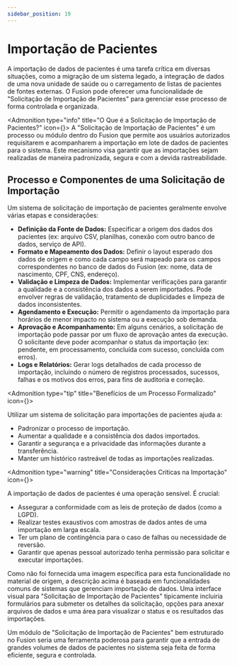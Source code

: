 ```yaml
---
sidebar_position: 19
---
```



# Importação de Pacientes

A importação de dados de pacientes é uma tarefa crítica em diversas situações, como a migração de um sistema legado, a integração de dados de uma nova unidade de saúde ou o carregamento de listas de pacientes de fontes externas. O Fusion pode oferecer uma funcionalidade de "Solicitação de Importação de Pacientes" para gerenciar esse processo de forma controlada e organizada.

<Admonition type="info" title="O Que é a Solicitação de Importação de Pacientes?" icon={<UserPlus />}>
  A "Solicitação de Importação de Pacientes" é um processo ou módulo dentro do Fusion que permite aos usuários autorizados requisitarem e acompanharem a importação em lote de dados de pacientes para o sistema. Este mecanismo visa garantir que as importações sejam realizadas de maneira padronizada, segura e com a devida rastreabilidade.
</Admonition>

## Processo e Componentes de uma Solicitação de Importação

Um sistema de solicitação de importação de pacientes geralmente envolve várias etapas e considerações:

* **Definição da Fonte de Dados:** Especificar a origem dos dados dos pacientes (ex: arquivo CSV, planilhas, conexão com outro banco de dados, serviço de API).
* **Formato e Mapeamento dos Dados:** Definir o layout esperado dos dados de origem e como cada campo será mapeado para os campos correspondentes no banco de dados do Fusion (ex: nome, data de nascimento, CPF, CNS, endereço).
* **Validação e Limpeza de Dados:** Implementar verificações para garantir a qualidade e a consistência dos dados a serem importados. Pode envolver regras de validação, tratamento de duplicidades e limpeza de dados inconsistentes.
* **Agendamento e Execução:** Permitir o agendamento da importação para horários de menor impacto no sistema ou a execução sob demanda.
* **Aprovação e Acompanhamento:** Em alguns cenários, a solicitação de importação pode passar por um fluxo de aprovação antes da execução. O solicitante deve poder acompanhar o status da importação (ex: pendente, em processamento, concluída com sucesso, concluída com erros).
* **Logs e Relatórios:** Gerar logs detalhados de cada processo de importação, incluindo o número de registros processados, sucessos, falhas e os motivos dos erros, para fins de auditoria e correção.

<Admonition type="tip" title="Benefícios de um Processo Formalizado" icon={<ListChecks />}>
  <p>
    Utilizar um sistema de solicitação para importações de pacientes ajuda a:
    <ul>
      <li>Padronizar o processo de importação.</li>
      <li>Aumentar a qualidade e a consistência dos dados importados.</li>
      <li>Garantir a segurança e a privacidade das informações durante a transferência.</li>
      <li>Manter um histórico rastreável de todas as importações realizadas.</li>
    </ul>
  </p>
</Admonition>

<Admonition type="warning" title="Considerações Críticas na Importação" icon={<ShieldQuestion />}>
  <p>
    A importação de dados de pacientes é uma operação sensível. É crucial:
    <ul>
      <li>Assegurar a conformidade com as leis de proteção de dados (como a LGPD).</li>
      <li>Realizar testes exaustivos com amostras de dados antes de uma importação em larga escala.</li>
      <li>Ter um plano de contingência para o caso de falhas ou necessidade de reversão.</li>
      <li>Garantir que apenas pessoal autorizado tenha permissão para solicitar e executar importações.</li>
    </ul>
  </p>
</Admonition>

<Admonition type="note" title="Interface Visual">
  <p>
    Como não foi fornecida uma imagem específica para esta funcionalidade no material de origem, a descrição acima é baseada em funcionalidades comuns de sistemas que gerenciam importação de dados. Uma interface visual para "Solicitação de Importação de Pacientes" tipicamente incluiria formulários para submeter os detalhes da solicitação, opções para anexar arquivos de dados e uma área para visualizar o status e os resultados das importações.
  </p>
</Admonition>

Um módulo de "Solicitação de Importação de Pacientes" bem estruturado no Fusion seria uma ferramenta poderosa para garantir que a entrada de grandes volumes de dados de pacientes no sistema seja feita de forma eficiente, segura e controlada.